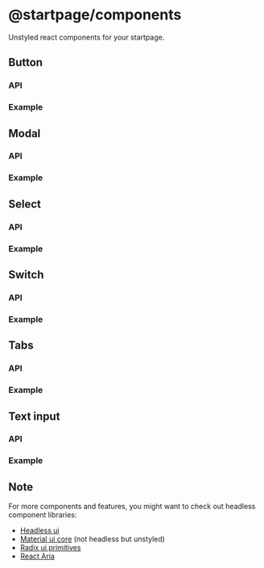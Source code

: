 
# @startpage/components

Unstyled react components for your startpage.

## Button

<ButtonDemo />

### API

### Example

## Modal

<ModalDemo />

### API

### Example

## Select

<SelectDemo />

### API

### Example

## Switch

<SwitchDemo />

### API

### Example

## Tabs

<TabDemo />

### API

### Example

## Text input

<TextInputDemo />

### API

### Example

## Note

For more components and features, you might want to check out headless component libraries:

- [Headless ui](https://github.com/tailwindlabs/headlessui)
- [Material ui core](https://github.com/mui-org/material-ui/tree/master/packages/mui-core) (not headless but unstyled)
- [Radix ui primitives](https://github.com/radix-ui/primitives)
- [React Aria](https://react-spectrum.adobe.com/react-aria/getting-started.html)
